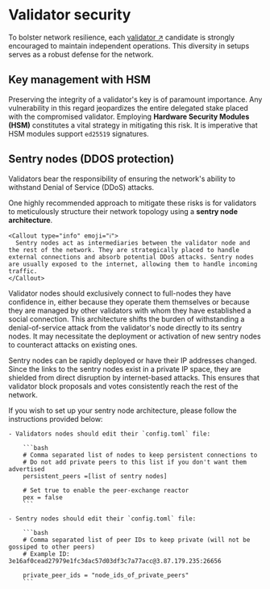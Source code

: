 
# Validator security

To bolster network resilience, each [validator ↗️](/guides/fetch-network/ledger/validators) candidate is strongly encouraged to maintain independent operations. This diversity in setups serves as a robust defense for the network.

## Key management with HSM

Preserving the integrity of a validator's key is of paramount importance. Any vulnerability in this regard jeopardizes the entire delegated stake placed with the compromised validator. Employing **Hardware Security Modules (HSM)** constitutes a vital strategy in mitigating this risk. It is imperative that HSM modules support `ed25519` signatures.

## Sentry nodes (DDOS protection)

Validators bear the responsibility of ensuring the network's ability to withstand Denial of Service (DDoS) attacks.

One highly recommended approach to mitigate these risks is for validators to meticulously structure their network topology using a **sentry node architecture**.

    <Callout type="info" emoji="ℹ️">
      Sentry nodes act as intermediaries between the validator node and the rest of the network. They are strategically placed to handle external connections and absorb potential DDoS attacks. Sentry nodes are usually exposed to the internet, allowing them to handle incoming traffic.
    </Callout>

Validator nodes should exclusively connect to full-nodes they have confidence in, either because they operate them themselves or because they are managed by other validators with whom they have established a social connection. This architecture shifts the burden of withstanding a denial-of-service attack from the validator's node directly to its sentry nodes. It may necessitate the deployment or activation of new sentry nodes to counteract attacks on existing ones.

Sentry nodes can be rapidly deployed or have their IP addresses changed. Since the links to the sentry nodes exist in a private IP space, they are shielded from direct disruption by internet-based attacks. This ensures that validator block proposals and votes consistently reach the rest of the network.

If you wish to set up your sentry node architecture, please follow the instructions provided below:

    - Validators nodes should edit their `config.toml` file:

        ```bash
        # Comma separated list of nodes to keep persistent connections to
        # Do not add private peers to this list if you don't want them advertised
        persistent_peers =[list of sentry nodes]

        # Set true to enable the peer-exchange reactor
        pex = false
        ```

    - Sentry nodes should edit their `config.toml` file:

        ```bash
        # Comma separated list of peer IDs to keep private (will not be gossiped to other peers)
        # Example ID: 3e16af0cead27979e1fc3dac57d03df3c7a77acc@3.87.179.235:26656

        private_peer_ids = "node_ids_of_private_peers"
        ```

